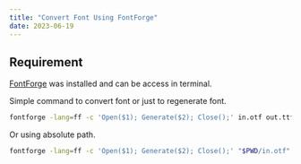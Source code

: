 ```yaml
---
title: "Convert Font Using FontForge"
date: 2023-06-19
---
```


## Requirement

[FontForge](https://fontforge.org/en-US/) was installed and can be access in terminal.

Simple command to convert font or just to regenerate font.

```bash
fontforge -lang=ff -c 'Open($1); Generate($2); Close();' in.otf out.ttf
```

Or using absolute path.

```bash
fontforge -lang=ff -c 'Open($1); Generate($2); Close();' "$PWD/in.otf" "$PWD/out.ttf"
```